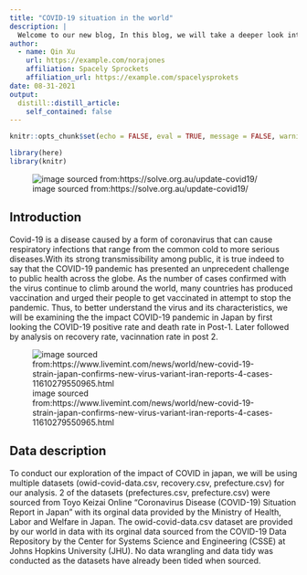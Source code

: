 ```yaml
---
title: "COVID-19 situation in the world"
description: |
  Welcome to our new blog, In this blog, we will take a deeper look into the COVID-19 situation in Japan and Philippine and explore its effect on different locations in Japana and Philippine. We hope you enjoy reading what we have to say and lets get started!
author:
  - name: Qin Xu 
    url: https://example.com/norajones
    affiliation: Spacely Sprockets
    affiliation_url: https://example.com/spacelysprokets
date: 08-31-2021
output:
  distill::distill_article:
    self_contained: false
---
```


```r
knitr::opts_chunk$set(echo = FALSE, eval = TRUE, message = FALSE, warning = FALSE)
```

```r
library(here)
library(knitr)
```

![image sourced from:https://solve.org.au/update-covid19/](https://solve.org.au/wp-content/uploads/2020/03/COVID-19.png)


## Introduction

Covid-19 is a disease caused by a form of coronavirus that can cause respiratory infections that range from the common cold to more serious diseases.With its strong transmissibility among public, it is true indeed to say that the COVID-19 pandemic has presented an unprecedent challenge to public health across the globe. As the number of cases confirmed with the virus continue to climb around the world, many countries has produced vaccination and urged their people to get vaccinated in attempt to stop the pandemic. Thus, to better understand the virus and its characteristics, we will be examining the the impact COVID-19 pandemic in Japan by first looking the COVID-19 positive rate and death rate in Post-1. Later followed by analysis on recovery rate, vacinnation rate in post 2.

![image sourced from:https://www.livemint.com/news/world/new-covid-19-strain-japan-confirms-new-virus-variant-iran-reports-4-cases-11610279550965.html](https://images.livemint.com/img/2021/01/10/1600x900/2021-01-10T055632Z_757090615_RC2T4L9N3CWD_RTRMADP_3_HEALTH-CORONAVIRUS-JAPAN_1610281298434_1610281309963.JPG)

## Data description

To conduct our exploration of the impact of COVID in japan, we will be using multiple datasets (owid-covid-data.csv, recovery.csv, prefecture.csv) for our analysis.
2 of the datasets (prefectures.csv, prefecture.csv) were sourced from Toyo Keizai Online "Coronavirus Disease (COVID-19) Situation Report in Japan" with its orginal data provided by the Ministry of Health, Labor and Welfare in Japan. The owid-covid-data.csv dataset are provided by our world in data with its orginal data sourced from  the COVID-19 Data Repository by the Center for Systems Science and Engineering (CSSE) at Johns Hopkins University (JHU).
No data wrangling and data tidy was conducted as the datasets have already been tided when sourced. 


